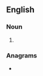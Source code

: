 {{also|tie ins}}
==English==

===Noun===
{{head|en|noun form}}

# {{plural of|en|tie-in}}

===Anagrams===
* {{anagrams|en|a=eiinst|seniti|ties in|tinies}}